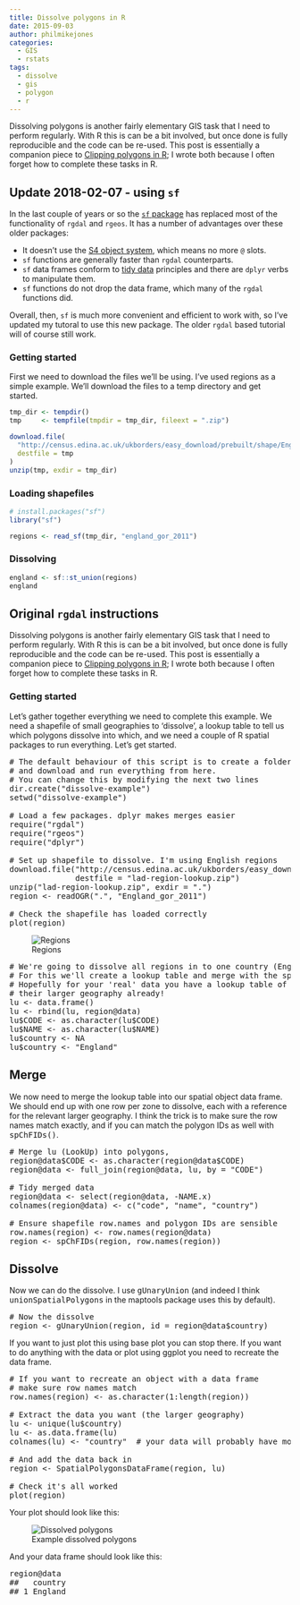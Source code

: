 ```yaml
---
title: Dissolve polygons in R
date: 2015-09-03
author: philmikejones
categories:
  - GIS
  - rstats
tags:
  - dissolve
  - gis
  - polygon
  - r
---
```


Dissolving polygons is another fairly elementary GIS task that I need to perform regularly.
With R this is can be a bit involved, but once done is fully reproducible and the code can be re-used.
This post is essentially a companion piece to [Clipping polygons in R](https://philmikejones.me/post/2015-09-01-clipping-polygons-in-r/); I wrote both because I often forget how to complete these tasks in R.


## Update 2018-02-07 - using `sf`

In the last couple of years or so the [`sf` package](https://cran.r-project.org/package=sf) has replaced most of the functionality of `rgdal` and `rgeos`.
It has a number of advantages over these older packages:

- It doesn't use the [S4 object system](http://adv-r.had.co.nz/S4.html), which means no more `@` slots.
- `sf` functions are generally faster than `rgdal` counterparts.
- `sf` data frames conform to [tidy data](http://r4ds.had.co.nz/tidy-data.html) principles and there are `dplyr` verbs to manipulate them.
- `sf` functions do not drop the data frame, which many of the `rgdal` functions did.

Overall, then, `sf` is much more convenient and efficient to work with, so I've updated my tutoral to use this new package.
The older `rgdal` based tutorial will of course still work.

### Getting started

First we need to download the files we'll be using.
I've used regions as a simple example.
We'll download the files to a temp directory and get started.

```r
tmp_dir <- tempdir()
tmp     <- tempfile(tmpdir = tmp_dir, fileext = ".zip")

download.file(
  "http://census.edina.ac.uk/ukborders/easy_download/prebuilt/shape/England_gor_2011.zip",
  destfile = tmp
)
unzip(tmp, exdir = tmp_dir)
```

### Loading shapefiles

```r
# install.packages("sf")
library("sf")

regions <- read_sf(tmp_dir, "england_gor_2011")
```

### Dissolving

```r
england <- sf::st_union(regions)
england
```

## Original `rgdal` instructions

Dissolving polygons is another fairly elementary GIS task that I need to perform regularly. With R this is can be a bit involved, but once done is fully reproducible and the code can be re-used. This post is essentially a companion piece to [Clipping polygons in R](https://philmikejones.me/post/2015-09-01-clipping-polygons-in-r/); I wrote both because I often forget how to complete these tasks in R.

### Getting started

Let's gather together everything we need to complete this example. We need a shapefile of small geographies to &#8216;dissolve', a lookup table to tell us which polygons dissolve into which, and we need a couple of R spatial packages to run everything. Let's get started.

<pre># The default behaviour of this script is to create a folder called 'dissolve-example'
# and download and run everything from here.
# You can change this by modifying the next two lines
dir.create("dissolve-example")
setwd("dissolve-example")

# Load a few packages. dplyr makes merges easier
require("rgdal")
require("rgeos")
require("dplyr")

# Set up shapefile to dissolve. I'm using English regions
download.file("http://census.edina.ac.uk/ukborders/easy_download/prebuilt/shape/England_gor_2011.zip",
              destfile = "lad-region-lookup.zip")
unzip("lad-region-lookup.zip", exdir = ".")
region &lt;- readOGR(".", "England_gor_2011")

# Check the shapefile has loaded correctly
plot(region)</pre><figure id="attachment_1725" class="thumbnail wp-caption aligncenter" style="width: 610px">

<img class="size-full wp-image-1725" src="https://i2.wp.com/philmikejones.me/wp-content/uploads/2015/09/region.png?fit=600%2C454" alt="Regions" srcset="https://i0.wp.com/philmikejones.me/wp-content/uploads/2015/09/region.png?w=600 600w, https://i1.wp.com/philmikejones.me/wp-content/uploads/2015/09/region.png?resize=300%2C227 300w" sizes="(max-width: 600px) 100vw, 600px" data-recalc-dims="1" /><figcaption class="caption wp-caption-text">Regions</figcaption></figure> 

<pre># We're going to dissolve all regions in to one country (England!)
# For this we'll create a lookup table and merge with the spatial data
# Hopefully for your 'real' data you have a lookup table of all polygons and
# their larger geography already!
lu &lt;- data.frame()
lu &lt;- rbind(lu, region@data)
lu$CODE &lt;- as.character(lu$CODE)
lu$NAME &lt;- as.character(lu$NAME)
lu$country &lt;- NA
lu$country &lt;- "England"</pre>

## Merge

We now need to merge the lookup table into our spatial object data frame. We should end up with one row per zone to dissolve, each with a reference for the relevant larger geography. I think the trick is to make sure the row names match exactly, and if you can match the polygon IDs as well with <tt>spChFIDs()</tt>.

<pre># Merge lu (LookUp) into polygons,
region@data$CODE &lt;- as.character(region@data$CODE)
region@data &lt;- full_join(region@data, lu, by = "CODE")

# Tidy merged data
region@data &lt;- select(region@data, -NAME.x)
colnames(region@data) &lt;- c("code", "name", "country")

# Ensure shapefile row.names and polygon IDs are sensible
row.names(region) &lt;- row.names(region@data)
region &lt;- spChFIDs(region, row.names(region))</pre>

## Dissolve

Now we can do the dissolve. I use <tt>gUnaryUnion</tt> (and indeed I think <tt>unionSpatialPolygons</tt> in the maptools package uses this by default).

<pre># Now the dissolve
region &lt;- gUnaryUnion(region, id = region@data$country)</pre>

If you want to just plot this using base plot you can stop there. If you want to do anything with the data or plot using ggplot you need to recreate the data frame.

<pre># If you want to recreate an object with a data frame
# make sure row names match
row.names(region) &lt;- as.character(1:length(region))

# Extract the data you want (the larger geography)
lu &lt;- unique(lu$country)
lu &lt;- as.data.frame(lu)
colnames(lu) &lt;- "country"  # your data will probably have more than 1 row!

# And add the data back in
region &lt;- SpatialPolygonsDataFrame(region, lu)

# Check it's all worked
plot(region)</pre>

Your plot should look like this:<figure id="attachment_1722" class="thumbnail wp-caption aligncenter" style="width: 610px">

<img class="size-full wp-image-1722" src="https://i2.wp.com/philmikejones.me/wp-content/uploads/2015/09/dissolve-example.png?fit=600%2C454" alt="Dissolved polygons" srcset="https://i0.wp.com/philmikejones.me/wp-content/uploads/2015/09/dissolve-example.png?w=600 600w, https://i0.wp.com/philmikejones.me/wp-content/uploads/2015/09/dissolve-example.png?resize=300%2C227 300w" sizes="(max-width: 600px) 100vw, 600px" data-recalc-dims="1" /><figcaption class="caption wp-caption-text">Example dissolved polygons</figcaption></figure> 

And your data frame should look like this:

<pre>region@data
##   country
## 1 England</pre>
